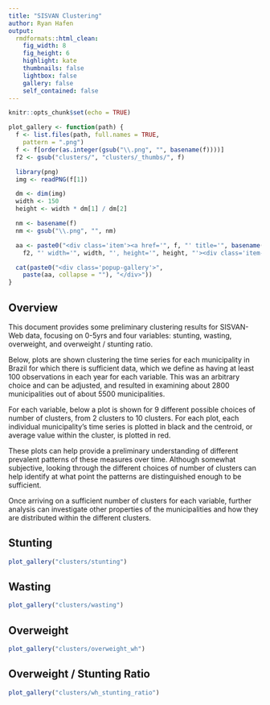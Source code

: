 ```yaml
---
title: "SISVAN Clustering"
author: Ryan Hafen
output:
  rmdformats::html_clean:
    fig_width: 8
    fig_height: 6
    highlight: kate
    thumbnails: false
    lightbox: false
    gallery: false
    self_contained: false
---
```



<link rel="stylesheet" href="lib/magnific-popup.css">
<script src="lib/jquery.magnific-popup.js"></script>

<style>
  .popup-gallery {
    width: 800px
  }
  .item {
    position: relative;
    padding: 0px;
    display: inline-block;
  }
  .item img {
    margin: 0px;
    padding: 0px;
  }
  .item-label {
    position: absolute;
    top: 0;
    width: 150px;
    text-align: center;
    background: black;
    opacity: 0.6;
    color: white;
  }
  .mfp-title {
    color: darkgray !important;
    padding-left: 10px !important;
  }
  .mfp-counter {
    color: darkgray !important;
    padding-right: 10px !important;
  }
</style>

<script>
$(document).ready(function() {
	$('.popup-gallery').magnificPopup({
		delegate: 'a',
		type: 'image',
		tLoading: 'Loading plot #%curr%...',
		mainClass: 'mfp-img-mobile',
		gallery: {
			enabled: true,
			navigateByImgClick: true,
			preload: [0,1] // Will preload 0 - before current, and 1 after the current image
		},
		image: {
			tError: '<a href="%url%">The plot #%curr%</a> could not be loaded.',
			titleSrc: function(item) {
				return item.el.attr('title');
			}
		}
	});
});
</script>

```r
knitr::opts_chunk$set(echo = TRUE)

plot_gallery <- function(path) {
  f <- list.files(path, full.names = TRUE,
    pattern = ".png")
  f <- f[order(as.integer(gsub("\\.png", "", basename(f))))]
  f2 <- gsub("clusters/", "clusters/_thumbs/", f)

  library(png)
  img <- readPNG(f[1])

  dm <- dim(img)
  width <- 150
  height <- width * dm[1] / dm[2]

  nm <- basename(f)
  nm <- gsub("\\.png", "", nm)

  aa <- paste0("<div class='item'><a href='", f, "' title='", basename(path), "/", nm, ".png'><img src='",
    f2, "' width='", width, "', height='", height, "'><div class='item-label'>", nm, "</div></a></div>")

  cat(paste0("<div class='popup-gallery'>",
    paste(aa, collapse = ""), "</div>"))
}

```

## Overview

This document provides some preliminary clustering results for SISVAN-Web data, focusing on 0-5yrs and four variables: stunting, wasting, overweight, and overweight / stunting ratio.

Below, plots are shown clustering the time series for each municipality in Brazil for which there is sufficient data, which we define as having at least 100 observations in each year for each variable. This was an arbitrary choice and can be adjusted, and resulted in examining about 2800 municipalities out of about 5500 municipalities.

For each variable, below a plot is shown for 9 different possible choices of number of clusters, from 2 clusters to 10 clusters. For each plot, each individual municipality's time series is plotted in black and the centroid, or average value within the cluster, is plotted in red.

These plots can help provide a preliminary understanding of different prevalent patterns of these measures over time. Although somewhat subjective, looking through the different choices of number of clusters can help identify at what point the patterns are distinguished enough to be sufficient.

Once arriving on a sufficient number of clusters for each variable, further analysis can investigate other properties of the municipalities and how they are distributed within the different clusters.

## Stunting

```r
plot_gallery("clusters/stunting")
```

## Wasting

```r
plot_gallery("clusters/wasting")
```

## Overweight

```r
plot_gallery("clusters/overweight_wh")
```

## Overweight / Stunting Ratio

```r
plot_gallery("clusters/wh_stunting_ratio")
```

